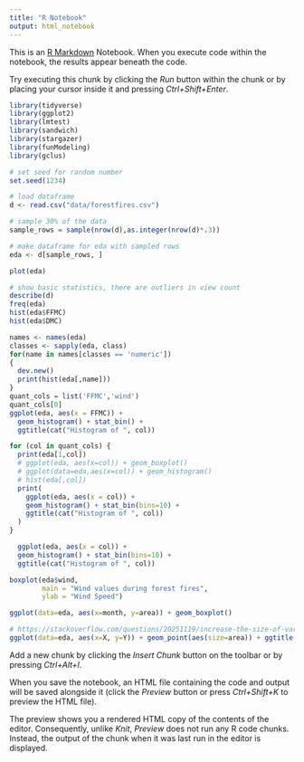 ```yaml
---
title: "R Notebook"
output: html_notebook
---
```


This is an [R Markdown](http://rmarkdown.rstudio.com) Notebook. When you execute code within the notebook, the results appear beneath the code. 

Try executing this chunk by clicking the *Run* button within the chunk or by placing your cursor inside it and pressing *Ctrl+Shift+Enter*. 
```r
library(tidyverse)
library(ggplot2) 
library(lmtest)
library(sandwich)
library(stargazer)
library(funModeling)
library(gclus)
```

```r
# set seed for random number
set.seed(1234)

# load dataframe
d <- read.csv("data/forestfires.csv")

# sample 30% of the data
sample_rows = sample(nrow(d),as.integer(nrow(d)*.3))

# make dataframe for eda with sampled rows
eda <- d[sample_rows, ]

plot(eda)
```

```r
# show basic statistics, there are outliers in view count
describe(d)
freq(eda)
hist(eda$FFMC)
hist(eda$DMC)

names <- names(eda)
classes <- sapply(eda, class)
for(name in names[classes == 'numeric'])
{
  dev.new()
  print(hist(eda[,name]))
}
quant_cols = list('FFMC','wind')
quant_cols[0]
ggplot(eda, aes(x = FFMC)) +
  geom_histogram() + stat_bin() +
  ggtitle(cat("Histogram of ", col))

for (col in quant_cols) {
  print(eda[1,col])
  # ggplot(eda, aes(x=col)) + geom_boxplot()
  # ggplot(data=eda,aes(x=col)) + geom_histogram()
  # hist(eda[,col])
  print(
    ggplot(eda, aes(x = col)) +
    geom_histogram() + stat_bin(bins=10) + 
    ggtitle(cat("Histogram of ", col))
  )
}

  ggplot(eda, aes(x = col)) +
  geom_histogram() + stat_bin(bins=10) + 
  ggtitle(cat("Histogram of ", col))

boxplot(eda$wind, 
        main = "Wind values during forest fires", 
        ylab = "Wind Speed")

ggplot(data=eda, aes(x=month, y=area)) + geom_boxplot()

# https://stackoverflow.com/questions/20251119/increase-the-size-of-variable-size-points-in-ggplot2-scatter-plot
ggplot(data=eda, aes(x=X, y=Y)) + geom_point(aes(size=area)) + ggtitle('Location of the fire and area burned')
```
Add a new chunk by clicking the *Insert Chunk* button on the toolbar or by pressing *Ctrl+Alt+I*.

When you save the notebook, an HTML file containing the code and output will be saved alongside it (click the *Preview* button or press *Ctrl+Shift+K* to preview the HTML file).

The preview shows you a rendered HTML copy of the contents of the editor. Consequently, unlike *Knit*, *Preview* does not run any R code chunks. Instead, the output of the chunk when it was last run in the editor is displayed.
